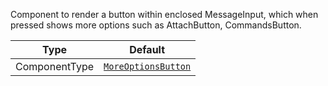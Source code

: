 Component to render a button within enclosed MessageInput, which when pressed shows more options such as AttachButton, CommandsButton.

| Type          | Default                                                                         |
| ------------- | ------------------------------------------------------------------------------- |
| ComponentType | [`MoreOptionsButton`](../../../ui-components/message-input/more-options-button) |
